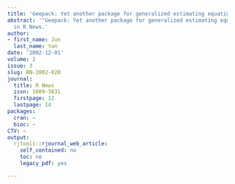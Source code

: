 ```yaml
---
title: 'Geepack: Yet another package for generalized estimating equations'
abstract: '"Geepack: Yet another package for generalized estimating equations" published
  in R News.'
author:
- first_name: Jun
  last_name: Yan
date: '2002-12-01'
volume: 2
issue: 3
slug: RN-2002-020
journal:
  title: R News
  issn: 1609-3631
  firstpage: 12
  lastpage: 14
packages:
  cran: ~
  bioc: ~
CTV: ~
output:
  rjtools::rjournal_web_article:
    self_contained: no
    toc: no
    legacy_pdf: yes

---
```

